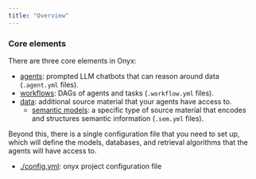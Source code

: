 ```yaml
---
title: "Overview"
---
```


### Core elements

There are three core elements in Onyx:

- [agents](/learn-about-onyx/agents): prompted LLM chatbots that can reason around data (`.agent.yml` files).
- [workflows](/learn-about-onyx/workflows): DAGs of agents and tasks (`.workflow.yml` files).
- [data](/learn-about-onyx/data): additional source material that your agents have access to.
  - [semantic models](/learn-about-onyx/semantic-model): a specific type of source material that encodes and structures semantic information (`.sem.yml` files).

Beyond this, there is a single configuration file that you need to set up,
which will define the models, databases, and retrieval algorithms that the
agents will have access to.

- [./config.yml](/learn-about-onyx/config): onyx project configuration file

